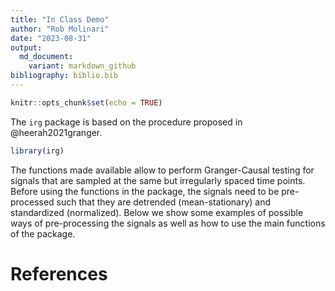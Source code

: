 ```yaml
---
title: "In Class Demo"
author: "Rob Molinari"
date: "2023-08-31"
output:
  md_document:
    variant: markdown_github
bibliography: biblio.bib
---
```


```r
knitr::opts_chunk$set(echo = TRUE)
```


The `irg` package is based on the procedure proposed in @heerah2021granger.

```r
library(irg)
```

The functions made available allow to perform Granger-Causal testing for signals that are sampled at the same but irregularly spaced time points. Before using the functions in the package, the signals need to be pre-processed such that they are detrended (mean-stationary) and standardized (normalized). Below we show some examples of possible ways of pre-processing the signals as well as how to use the main functions of the package.

# References
